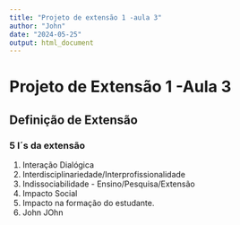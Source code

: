```yaml
---
title: "Projeto de extensão 1 -aula 3"
author: "John"
date: "2024-05-25"
output: html_document
---
```

# Projeto de Extensão 1 -Aula 3

## Definição de Extensão 

### 5 I´s da extensão

1) Interação Dialógica
2) Interdisciplinariedade/Interprofissionalidade
3) Indissociabilidade - Ensino/Pesquisa/Extensão
4) Impacto Social
5) Impacto na formação do estudante.
6) John JOhn
